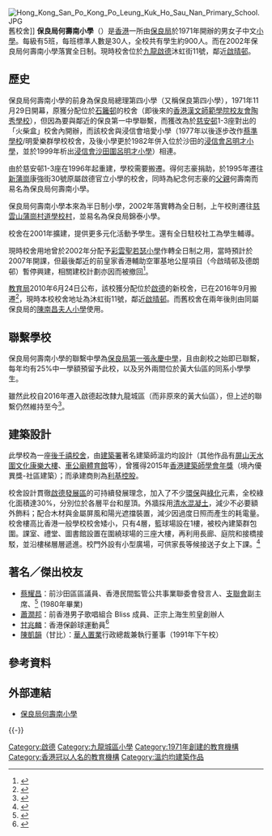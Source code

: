 {{Infobox school
|name = 保良局何壽南小學<br/>{{lang|en|PLK Stanley Ho Sau Nan Primary School}}
|image = [[File:Po_Leung_Kuk_Ho_Sau_Nan_Primary_School_(brighter).jpg|275px]]
|caption = 保良局何壽南小學[[啟德|啟德]]新校舍
|motto = 愛敬勤誠
|school_sponsoring_body = [[保良局|保良局]]
|superintendent = 廖偉芬小姐
|president = 陳紫霞女士
|vice_president =<br/>梁嘉麗女士
|grade = 小一至小六
|classes = 30班
|faculty = 57人
|enrollment = 約900人
|average_class_size = 30人
|hours_in_day = 
;上課日
:08:20－12:45
;星期六及學校假期
:-----
|established = 1971年11月29日
|address = {{HKG}}[[九龍|九龍]][[啟德|啟德]]沐虹街11號
|website = {{url|https://www.plkhsn.edu.hk}}
|telephone = {{tel|852|2326 2627}}
|fax = {{tel|852|2328 3261}}
|lastupdate = 2020-12-14
}}
[[File:Hong_Kong_San_Po_Kong_Po_Leung_Kuk_Ho_Sau_Nan_Primary_School.JPG|thumb]]舊校舍]]
'''保良局何壽南小學'''（{{lang-en|PLK Stanley Ho Sau Nan Primary School}}）是[[香港|香港]]一所由[[保良局|保良局]]於1971年開辦的男女子中文[[小學|小學]]。每級有5班，每班標準人數是30人，全校共有學生約900人。而在2002年保良局何壽南小學落實全日制。現時校舍位於[[九龍|九龍]][[啟德|啟德]]沐虹街11號，鄰近[[啟晴邨|啟晴邨]]。

==歷史==
保良局何壽南小學的前身為保良局總理第四小學（又稱保良第四小學），1971年11月29日開幕，原獲分配位於[[石籬邨|石籬邨]]的校舍（即後來的[[香港漢文師範學院校友會陶秀學校|香港漢文師範學院校友會陶秀學校]]），但因為要與鄰近的保良第一中學聯繫，而獲改為於[[慈安邨|慈安邨]]1-3座對出的「火柴盒」校舍內開辦，而該校舍與浸信會培愛小學（1977年以後逐步改作[[才俊學校|蔡準學校]]/明愛樂群學校校舍，及後小學更於1982年併入位於沙田的[[浸信會呂明才小學|浸信會呂明才小學]]，並於1999年析出[[浸信會沙田圍呂明才小學|浸信會沙田圍呂明才小學]]）相連。

由於慈安邨1-3座在1996年起重建，學校需要搬遷。得何志豪捐助，於1995年遷往[[新蒲崗|新蒲崗]]康強街30號原屬啟德官立小學的校舍，同時為紀念何志豪的[[父親|父親]]何壽南而易名為保良局何壽南小學。

保良局何壽南小學本來為半日制小學，2002年落實轉為全日制，上午校則遷往[[慈雲山|慈雲山]][[蒲崗村道|蒲崗村道]][[學校村|學校村]]，並易名為保良局錦泰小學。

校舍在2001年擴建，提供更多元化活動予學生。還有全日駐校社工為學生輔導。

現時校舍用地曾於2002年分配予[[彩雲聖若瑟小學|彩雲聖若瑟小學]]作轉全日制之用，當時預計於2007年開課，但最後鄰近的前皇家香港輔助空軍基地公屋項目（今啟晴邨及德朗邨）暫停興建，相關建校計劃亦因而被撤回<ref>{{Cite web |url=https://www.edb.gov.hk/attachment/tc/sch-admin/sch-premises-info/allocation-of-sch/sae-result/result02s-c.pdf |title=教育局-2002年小學轉全日制校舍分配結果 |accessdate=2019-04-06 |archive-date=2018-10-11 |archive-url=https://web.archive.org/web/20181011061858/https://www.edb.gov.hk/attachment/tc/sch-admin/sch-premises-info/allocation-of-sch/sae-result/result02s-c.pdf |dead-url=no }}</ref>。

[[教育局_(香港)|教育局]]2010年6月24日公布，該校獲分配位於[[啟德|啟德]]的新校舍，已在2016年9月搬遷<ref>{{Cite web |url=http://legco.gov.hk/yr12-13/chinese/fc/pwsc/papers/p13-08c.pdf |title=立法會工務小組委員會文件 - 九龍啟德發展計劃(地盤1A-4)1 所設有30間課室的小學 |accessdate=2013-06-05 |archive-date=2019-11-01 |archive-url=https://web.archive.org/web/20191101215001/https://www.legco.gov.hk/yr12-13/chinese/fc/pwsc/papers/p13-08c.pdf |dead-url=no }}</ref>，現時本校校舍地址為沐虹街11號，鄰近[[啟晴邨|啟晴邨]]。而舊校舍在兩年後則由同屬保良局的[[保良局陳南昌夫人小學|陳南昌夫人小學]]使用。

==聯繫學校==
保良局何壽南小學的聯繫中學為[[保良局第一張永慶中學|保良局第一張永慶中學]]，且由創校之始即已聯繫，每年均有25%中一學額預留予此校，以及另外兩間位於黃大仙區的同系小學學生。

雖然此校自2016年遷入啟德起改隸九龍城區（而非原來的黃大仙區），但上述的聯繫仍然維持至今<ref>{{Cite web |url=https://www.chsc.hk/psp2020/sch_detail.php?lang_id=2&sch_id=447&return_page=sch_list.php%3Flang_id%3D2%26search_mode%3D%26frmMode%3Dpagebreak%26district_id%3D6%26sort_id%3D-1 |title=小學概覽2020-保良局何壽南小學 |access-date=2021-04-21 |archive-date=2021-04-21 |archive-url=https://web.archive.org/web/20210421021320/https://www.chsc.hk/psp2020/sch_detail.php?lang_id=2&sch_id=447&return_page=sch_list.php%3Flang_id%3D2%26search_mode%3D%26frmMode%3Dpagebreak%26district_id%3D6%26sort_id%3D-1 |dead-url=no }}</ref>。

==建築設計==
此學校為一座[[後千禧校舍|後千禧校舍]]，由[[建築署|建築署]]著名建築師溫灼均設計（其他作品有[[屏山天水圍文化康樂大樓|屏山天水圍文化康樂大樓]]、[[車公廟體育館|車公廟體育館]]等），曾獲得2015年[[香港建築師學會年獎|香港建築師學會年獎]]（境內優異獎-社區建築）；而承建商則為[[利基控股|利基控股]]。

校舍設計貫徹[[啟德發展區|啟德發展區]]的可持續發展理念，加入了不少[[環保|環保]]與[[綠化|綠化]]元素，全校綠化面積達30%，分別位於各層平台和屋頂。外牆採用[[清水混凝土|清水混凝土]]，減少不必要額外飾料；配合木材與金屬屏風和陽光遮擋裝置，減少因過度日照而產生的耗電量。校舍樓高比香港一般學校校舍矮小，只有4層，籃球場設在1樓，被校內建築群包圍。課室、禮堂、圖書館設置在圍繞球場的三座大樓，再利用長廊、庭院和接橋接駁，並沿樓梯層層遞進。校門外設有小型廣場，可供家長等候接送子女上下課。<ref>{{Cite journal |url=https://www.devb.gov.hk/tc/home/my_blog/index_id_301.html |title=不一樣的學校建築 |author=[[發展局局長|發展局局長]][[黃偉綸|黃偉綸]] |journal=局長隨筆 |date=2018-09-02 |accessdate=2018-09-02 |archive-date=2019-10-24 |archive-url=https://web.archive.org/web/20191024234334/http://www.devb.gov.hk/tc/home/my_blog/index_id_301.html |dead-url=no }}</ref>

==著名／傑出校友==
*[[蔡耀昌|蔡耀昌]]：前沙田區區議員、香港民間監管公共事業聯委會發言人、[[支聯會|支聯會]]副主席、<ref>{{web reference|URL=https://hk.news.appledaily.com/local/realtime/article/20170522/56723611|title=【八方相當年】窮到無錢開飯 蔡耀昌賒過米又穿膠花|work=香港蘋果日報|year=2017年|date=5月22日|accessdate=2018-03-24|archive-date=2018-03-24|archive-url=https://web.archive.org/web/20180324102159/https://hk.news.appledaily.com/local/realtime/article/20170522/56723611|dead-url=no}}</ref> (1980年畢業)
*[[蕭唯展|蕭潤邦]]：前香港男子歌唱組合 Bliss 成員、正宗上海生煎皇創辦人
*[[甘兆麟|甘兆麟]]：香港保齡球運動員<ref name="2009 - 2010年度校園生活片段 恭賀本校校友甘兆麟在2009年東亞運動會榮獲保齡球男子五人賽銀牌。">{{Cite web |url=http://www2.plkhsn.edu.hk/plk/mainpage/aschool/aschoollife/0910life/dec/091201_EAgame/index.htm |title=保良局何壽南小學《2009 - 2010年度校園生活片段 恭賀本校校友甘兆麟在2009年東亞運動會榮獲保齡球男子五人賽銀牌。》，2009年12月 |access-date=2018-03-03 |archive-url=https://web.archive.org/web/20180303225342/http://www2.plkhsn.edu.hk/plk/mainpage/aschool/aschoollife/0910life/dec/091201_EAgame/index.htm |archive-date=2018-03-03 |dead-url=yes }}</ref>
*[[陳凱韻|陳凱韻]]（甘比）：[[華人置業|華人置業]]行政總裁兼執行董事（1991年下午校）

==參考資料==
{{reflist}}

==外部連結==
{{stack begin}}
{{commonscat|Po Leung Kuk Ho Sau Nan Primary School}}
{{stack end}}
*[http://www.plkhsn.edu.hk 保良局何壽南小學]{{Wayback|url=http://www.plkhsn.edu.hk/ |date=20100416020634 }}

{{-}}
{{保良局學校}}

[[Category:啟德|Category:啟德]]
[[Category:九龍城區小學|Category:九龍城區小學]]
[[Category:1971年創建的教育機構|Category:1971年創建的教育機構]]
[[Category:香港冠以人名的教育機構|Category:香港冠以人名的教育機構]]
[[Category:溫灼均建築作品|Category:溫灼均建築作品]]